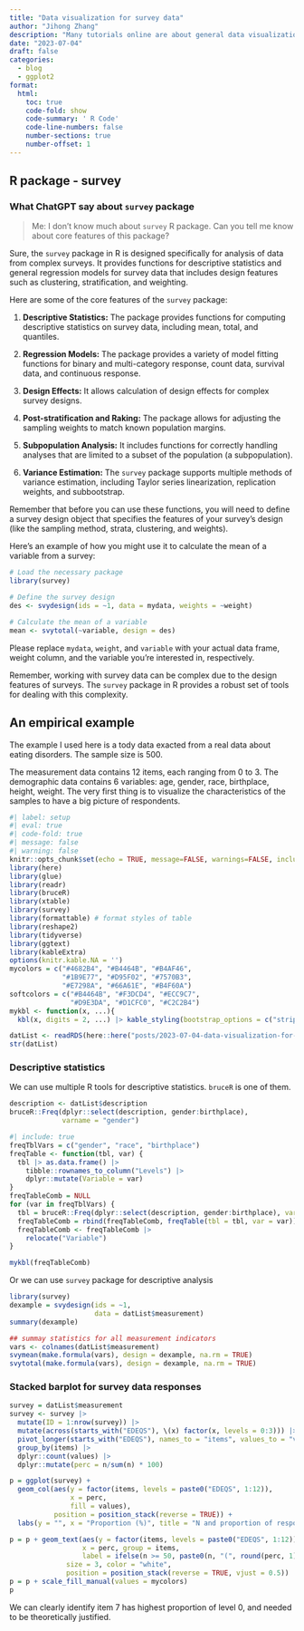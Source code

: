 ```yaml
---
title: "Data visualization for survey data"
author: "Jihong Zhang"
description: "Many tutorials online are about general data visualization. This post aims to showcase some tricks for survey data"
date: "2023-07-04"
draft: false
categories: 
  - blog
  - ggplot2
format:
  html:
    toc: true
    code-fold: show
    code-summary: ' R Code'
    code-line-numbers: false
    number-sections: true
    number-offset: 1
---
```


## R package - survey
### What ChatGPT say about `survey` package

> Me: I don't know much about `survey` R package. Can you tell me know about core features of this package?

Sure, the `survey` package in R is designed specifically for analysis of data from complex surveys. It provides functions for descriptive statistics and general regression models for survey data that includes design features such as clustering, stratification, and weighting.

Here are some of the core features of the `survey` package:

1. **Descriptive Statistics:** The package provides functions for computing descriptive statistics on survey data, including mean, total, and quantiles.

2. **Regression Models:** The package provides a variety of model fitting functions for binary and multi-category response, count data, survival data, and continuous response.

3. **Design Effects:** It allows calculation of design effects for complex survey designs.

4. **Post-stratification and Raking:** The package allows for adjusting the sampling weights to match known population margins.

5. **Subpopulation Analysis:** It includes functions for correctly handling analyses that are limited to a subset of the population (a subpopulation).

6. **Variance Estimation:** The `survey` package supports multiple methods of variance estimation, including Taylor series linearization, replication weights, and subbootstrap.

Remember that before you can use these functions, you will need to define a survey design object that specifies the features of your survey's design (like the sampling method, strata, clustering, and weights).

Here's an example of how you might use it to calculate the mean of a variable from a survey:

```r
# Load the necessary package
library(survey)

# Define the survey design
des <- svydesign(ids = ~1, data = mydata, weights = ~weight)

# Calculate the mean of a variable
mean <- svytotal(~variable, design = des)
```

Please replace `mydata`, `weight`, and `variable` with your actual data frame, weight column, and the variable you're interested in, respectively. 

Remember, working with survey data can be complex due to the design features of surveys. The `survey` package in R provides a robust set of tools for dealing with this complexity.

## An empirical example

The example I used here is a tody data exacted from a real data about eating disorders. The sample size is 500.

The measurement data contains 12 items, each ranging from 0 to 3. The demographic data contains 6 variables: age, gender, race, birthplace, height, weight. The very first thing is to visualize the characteristics of the samples to have a big picture of respondents.

```r
#| label: setup
#| eval: true
#| code-fold: true
#| message: false
#| warning: false
knitr::opts_chunk$set(echo = TRUE, message=FALSE, warnings=FALSE, include = TRUE)
library(here)
library(glue)
library(readr)
library(bruceR)
library(xtable)
library(survey)
library(formattable) # format styles of table 
library(reshape2)
library(tidyverse)
library(ggtext) 
library(kableExtra)
options(knitr.kable.NA = '')
mycolors = c("#4682B4", "#B4464B", "#B4AF46", 
             "#1B9E77", "#D95F02", "#7570B3",
             "#E7298A", "#66A61E", "#B4F60A")
softcolors = c("#B4464B", "#F3DCD4", "#ECC9C7", 
               "#D9E3DA", "#D1CFC0", "#C2C2B4")
mykbl <- function(x, ...){
  kbl(x, digits = 2, ...) |> kable_styling(bootstrap_options = c("striped", "condensed")) }

```

```r
datList <- readRDS(here::here("posts/2023-07-04-data-visualization-for-survey-data/Example_Data.RDS"))
str(datList)
```




### Descriptive statistics

We can use multiple R tools for descriptive statistics. `bruceR` is one of them.

```r
description <- datList$description
bruceR::Freq(dplyr::select(description, gender:birthplace), 
             varname = "gender")
```

```r
#| include: true
freqTblVars = c("gender", "race", "birthplace")
freqTable <- function(tbl, var) {
  tbl |> as.data.frame() |> 
    tibble::rownames_to_column("Levels") |> 
    dplyr::mutate(Variable = var)
}
freqTableComb = NULL
for (var in freqTblVars) {
  tbl = bruceR::Freq(dplyr::select(description, gender:birthplace), varname = var)
  freqTableComb = rbind(freqTableComb, freqTable(tbl = tbl, var = var))
  freqTableComb <- freqTableComb |> 
    relocate("Variable")
}
```

```r
mykbl(freqTableComb)
```

Or we can use `survey` package for descriptive analysis

```r
library(survey)
dexample = svydesign(ids = ~1,
                     data = datList$measurement)
summary(dexample)

## summay statistics for all measurement indicators
vars <- colnames(datList$measurement)
svymean(make.formula(vars), design = dexample, na.rm = TRUE)
svytotal(make.formula(vars), design = dexample, na.rm = TRUE)
```



### Stacked barplot for survey data responses

```r
survey = datList$measurement
survey <- survey |> 
  mutate(ID = 1:nrow(survey)) |> 
  mutate(across(starts_with("EDEQS"), \(x) factor(x, levels = 0:3))) |> 
  pivot_longer(starts_with("EDEQS"), names_to = "items", values_to = "values") |> 
  group_by(items) |> 
  dplyr::count(values) |> 
  dplyr::mutate(perc = n/sum(n) * 100)

p = ggplot(survey) +
  geom_col(aes(y = factor(items, levels = paste0("EDEQS", 1:12)),
               x = perc,
               fill = values), 
           position = position_stack(reverse = TRUE)) +
  labs(y = "", x = "Proportion (%)", title = "N and proportion of responses for items")

p = p + geom_text(aes(y = factor(items, levels = paste0("EDEQS", 1:12)),
                  x = perc, group = items,
                  label = ifelse(n >= 50, paste0(n, "(", round(perc, 1), "%)"), "")), 
              size = 3, color = "white",
              position = position_stack(reverse = TRUE, vjust = 0.5))
p = p + scale_fill_manual(values = mycolors)
p
```
We can clearly identify item 7 has highest proportion of level 0, and needed to be theoretically justified.

